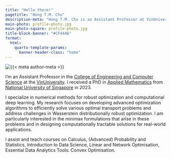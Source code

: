 ```yaml
---
title: "Hello there!"
pagetitle: "Hong T.M. Chu"
description-meta: "Hong T.M. Chu is an Assistant Professor at VinUniversity."
main-photo: profile-photo.jpg
main-photo-square: profile-photo.jpg
title-block-banner: "#CF4446"
format:
  html:
    quarto-template-params:
      banner-header-class: "home"
---
```


::: {.grid}

::: {.g-col-12 .g-col-sm-4}

```{=html}
<div class="grid" style="--bs-columns: 5; row-gap: 0;">
  <div class="g-col-1 g-col-sm-0"></div>
  <div class="g-col-3 g-col-sm-5">
    <picture>
      <source media="(max-width: 576px)" srcset="{{< meta main-photo-square >}}">
      <source media="(min-width: 576px)" srcset="{{< meta main-photo >}}">
      <img class="img-fluid" src="{{< meta main-photo >}}" alt="{{< meta author-meta >}}">
    </picture>
  </div>
  <div class="g-col-1 g-col-sm-0"></div>
</div>
```

:::

::: {.g-col-12 .g-col-sm-8}

I'm an Assistant Professor in the [College of Engineering and Computer Science](https://cecs.vinuni.edu.vn/) at the [VinUniversity](https://vinuni.edu.vn/). I received a PhD in [Applied Mathematics](https://www.math.nus.edu.sg/) from [National University of Singapore](https://www.nus.edu.sg/) in 2023.

I specialize in numerical methods for robust optimization and computational deep learning. My research focuses on developing advanced optimization algorithms to efficiently solve various optimal transport problems and address challenges in Wasserstein distributionally robust optimization. I am particularly interested in the minimax formulations that arise in these problems and in designing computationally tractable solutions for real-world applications.

I assist and teach courses on Calculus, (Advanced) Probability and Statistics, Introduction to Data Science, Linear and Network Optimisation, Essential Data Analytics Tools: Convex Optimisation. 

:::

:::
